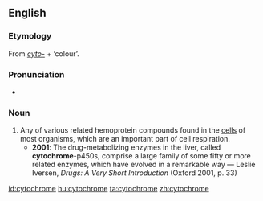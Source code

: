 ==English==
{{wikipedia}}

===Etymology===
From ''[[cyto-]]'' + {{AGr.}} '''{{polytonic|[[χρῶμα]]}}''' ‘colour’.

===Pronunciation===
* {{IPA|/ˈsaɪtəkɹəʊm/}}

===Noun===
{{en-noun}}

# Any of various related hemoprotein compounds found in the [[cells]] of most organisms, which are an important part of cell respiration.
#* '''2001''': The drug-metabolizing enzymes in the liver, called '''cytochrome'''-p450s, comprise a large family of some fifty or more related enzymes, which have evolved in a remarkable way — Leslie Iversen, ''Drugs: A Very Short Introduction'' (Oxford 2001, p. 33)

[[id:cytochrome]]
[[hu:cytochrome]]
[[ta:cytochrome]]
[[zh:cytochrome]]